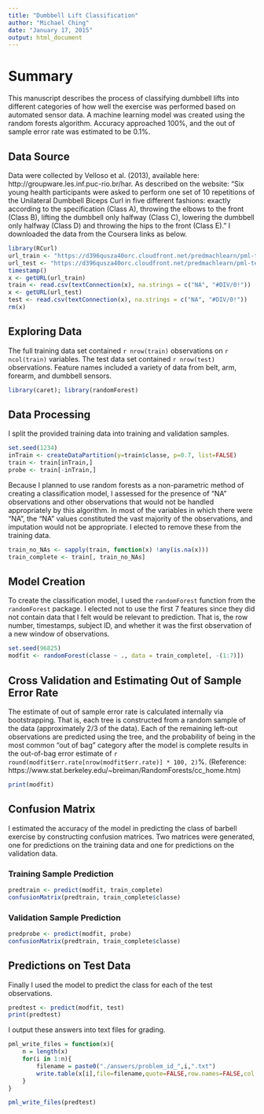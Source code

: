 ```yaml
---
title: "Dumbbell Lift Classification"
author: "Michael Ching"
date: "January 17, 2015"
output: html_document
---
```


# Summary
This manuscript describes the process of classifying dumbbell lifts into different categories of how well the exercise was performed based on automated sensor data. A machine learning model was created using the random forests algorithm. Accuracy approached 100%, and the out of sample error rate was estimated to be 0.1%. 

## Data Source
Data were collected by Velloso et al. (2013), available here: http://groupware.les.inf.puc-rio.br/har. As described on the website: "Six young health participants were asked to perform one set of 10 repetitions of the Unilateral Dumbbell Biceps Curl in five different fashions: exactly according to the specification (Class A), throwing the elbows to the front (Class B), lifting the dumbbell only halfway (Class C), lowering the dumbbell only halfway (Class D) and throwing the hips to the front (Class E)." I downloaded the data from the Coursera links as below. 

```r
library(RCurl)
url_train <- "https://d396qusza40orc.cloudfront.net/predmachlearn/pml-training.csv"
url_test <- "https://d396qusza40orc.cloudfront.net/predmachlearn/pml-testing.csv"
timestamp()
x <- getURL(url_train)
train <- read.csv(textConnection(x), na.strings = c("NA", "#DIV/0!"))
x <- getURL(url_test)
test <- read.csv(textConnection(x), na.strings = c("NA", "#DIV/0!"))
rm(x)
```

## Exploring Data 
The full training data set contained `r nrow(train)` observations on `r ncol(train)` variables. The test data set contained `r nrow(test)` observations. Feature names included a variety of data from belt, arm, forearm, and dumbbell sensors.

```r
library(caret); library(randomForest)
```

## Data Processing
I split the provided training data into training and validation samples.
```r
set.seed(1234)
inTrain <- createDataPartition(y=train$classe, p=0.7, list=FALSE)
train <- train[inTrain,]
probe <- train[-inTrain,]
```

Because I planned to use random forests as a non-parametric method of creating a classification model, I assessed for the presence of "NA" observations and other observations that would not be handled appropriately by this algorithm. In most of the variables in which there were "NA", the "NA" values constituted the vast majority of the observations, and imputation would not be appropriate. I elected to remove these from the training data. 
```r
train_no_NAs <- sapply(train, function(x) !any(is.na(x)))
train_complete <- train[, train_no_NAs]
```

## Model Creation
To create the classification model, I used the `randomForest` function from the `randomForest` package. I elected not to use the first 7 features since they did not contain data that I felt would be relevant to prediction. That is, the row number, timestamps, subject ID, and whether it was the first observation of a new window of observations.

```r
set.seed(96825)
modfit <- randomForest(classe ~ ., data = train_complete[, -(1:7)])
```

## Cross Validation and Estimating Out of Sample Error Rate
The estimate of out of sample error rate is calculated internally via bootstrapping. That is, each tree is constructed from a random sample of the data (approximately 2/3 of the data). Each of the remaining left-out observations are predicted using the tree, and the probability of being in the most common "out of bag" category after the model is complete results in the out-of-bag error estimate of `r round(modfit$err.rate[nrow(modfit$err.rate)] * 100, 2)`%. (Reference: https://www.stat.berkeley.edu/~breiman/RandomForests/cc_home.htm)

```r
print(modfit)
```

## Confusion Matrix
I estimated the accuracy of the model in predicting the class of barbell exercise by constructing confusion matrices. Two matrices were generated, one for predictions on the training data and one for predictions on the validation data.

### Training Sample Prediction
```r
predtrain <- predict(modfit, train_complete)
confusionMatrix(predtrain, train_complete$classe)
```

### Validation Sample Prediction
```r
predprobe <- predict(modfit, probe)
confusionMatrix(predtrain, train_complete$classe)
```

## Predictions on Test Data
Finally I used the model to predict the class for each of the test observations.

```r
predtest <- predict(modfit, test)
print(predtest)
```

I output these answers into text files for grading.
```r
pml_write_files = function(x){
    n = length(x)
    for(i in 1:n){
        filename = paste0("./answers/problem_id_",i,".txt")
        write.table(x[i],file=filename,quote=FALSE,row.names=FALSE,col.names=FALSE)
    }
}

pml_write_files(predtest)
```

